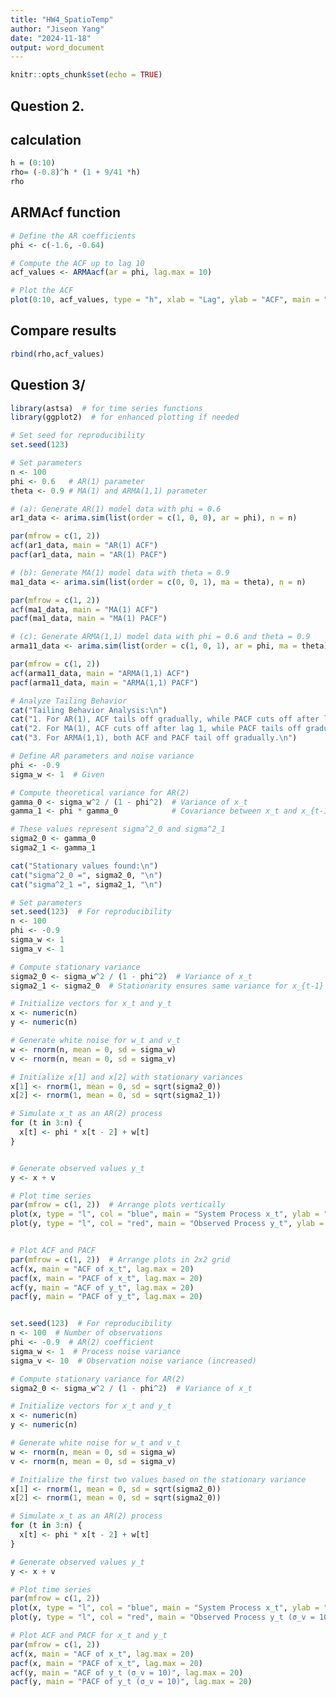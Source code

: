 ---
title: "HW4_SpatioTemp"
author: "Jiseon Yang"
date: "2024-11-18"
output: word_document
---

```{r setup, include=FALSE}
knitr::opts_chunk$set(echo = TRUE)
```


## Question 2.
## calculation

```{r }
h = (0:10)
rho= (-0.8)^h * (1 + 9/41 *h)
rho
```

## ARMAcf function

```{r }
# Define the AR coefficients
phi <- c(-1.6, -0.64)

# Compute the ACF up to lag 10
acf_values <- ARMAacf(ar = phi, lag.max = 10)

# Plot the ACF
plot(0:10, acf_values, type = "h", xlab = "Lag", ylab = "ACF", main = "ACF of AR(2) Process")

```



## Compare results

```{r }
rbind(rho,acf_values)
```



## Question 3/


```{r}
library(astsa)  # for time series functions
library(ggplot2)  # for enhanced plotting if needed

# Set seed for reproducibility
set.seed(123)

# Set parameters
n <- 100
phi <- 0.6   # AR(1) parameter
theta <- 0.9 # MA(1) and ARMA(1,1) parameter

# (a): Generate AR(1) model data with phi = 0.6
ar1_data <- arima.sim(list(order = c(1, 0, 0), ar = phi), n = n)

par(mfrow = c(1, 2))
acf(ar1_data, main = "AR(1) ACF")
pacf(ar1_data, main = "AR(1) PACF")

# (b): Generate MA(1) model data with theta = 0.9
ma1_data <- arima.sim(list(order = c(0, 0, 1), ma = theta), n = n)

par(mfrow = c(1, 2))
acf(ma1_data, main = "MA(1) ACF")
pacf(ma1_data, main = "MA(1) PACF")

# (c): Generate ARMA(1,1) model data with phi = 0.6 and theta = 0.9
arma11_data <- arima.sim(list(order = c(1, 0, 1), ar = phi, ma = theta), n = n)

par(mfrow = c(1, 2))
acf(arma11_data, main = "ARMA(1,1) ACF")
pacf(arma11_data, main = "ARMA(1,1) PACF")

# Analyze Tailing Behavior
cat("Tailing Behavior Analysis:\n")
cat("1. For AR(1), ACF tails off gradually, while PACF cuts off after lag 1.\n")
cat("2. For MA(1), ACF cuts off after lag 1, while PACF tails off gradually.\n")
cat("3. For ARMA(1,1), both ACF and PACF tail off gradually.\n")
```
```{r}
# Define AR parameters and noise variance
phi <- -0.9
sigma_w <- 1  # Given

# Compute theoretical variance for AR(2)
gamma_0 <- sigma_w^2 / (1 - phi^2)  # Variance of x_t
gamma_1 <- phi * gamma_0            # Covariance between x_t and x_{t-1}

# These values represent sigma^2_0 and sigma^2_1
sigma2_0 <- gamma_0
sigma2_1 <- gamma_1

cat("Stationary values found:\n")
cat("sigma^2_0 =", sigma2_0, "\n")
cat("sigma^2_1 =", sigma2_1, "\n")
```



```{r}
# Set parameters
set.seed(123)  # For reproducibility
n <- 100
phi <- -0.9
sigma_w <- 1
sigma_v <- 1

# Compute stationary variance
sigma2_0 <- sigma_w^2 / (1 - phi^2)  # Variance of x_t
sigma2_1 <- sigma2_0  # Stationarity ensures same variance for x_{t-1}

# Initialize vectors for x_t and y_t
x <- numeric(n)
y <- numeric(n)

# Generate white noise for w_t and v_t
w <- rnorm(n, mean = 0, sd = sigma_w)
v <- rnorm(n, mean = 0, sd = sigma_v)

# Initialize x[1] and x[2] with stationary variances
x[1] <- rnorm(1, mean = 0, sd = sqrt(sigma2_0))
x[2] <- rnorm(1, mean = 0, sd = sqrt(sigma2_1))

# Simulate x_t as an AR(2) process
for (t in 3:n) {
  x[t] <- phi * x[t - 2] + w[t]
}


# Generate observed values y_t
y <- x + v

# Plot time series
par(mfrow = c(1, 2))  # Arrange plots vertically
plot(x, type = "l", col = "blue", main = "System Process x_t", ylab = "x_t")
plot(y, type = "l", col = "red", main = "Observed Process y_t", ylab = "y_t")


# Plot ACF and PACF
par(mfrow = c(1, 2))  # Arrange plots in 2x2 grid
acf(x, main = "ACF of x_t", lag.max = 20)
pacf(x, main = "PACF of x_t", lag.max = 20)
acf(y, main = "ACF of y_t", lag.max = 20)
pacf(y, main = "PACF of y_t", lag.max = 20)



```
```{r}
set.seed(123)  # For reproducibility
n <- 100  # Number of observations
phi <- -0.9  # AR(2) coefficient
sigma_w <- 1  # Process noise variance
sigma_v <- 10  # Observation noise variance (increased)

# Compute stationary variance for AR(2)
sigma2_0 <- sigma_w^2 / (1 - phi^2)  # Variance of x_t

# Initialize vectors for x_t and y_t
x <- numeric(n)
y <- numeric(n)

# Generate white noise for w_t and v_t
w <- rnorm(n, mean = 0, sd = sigma_w)
v <- rnorm(n, mean = 0, sd = sigma_v)

# Initialize the first two values based on the stationary variance
x[1] <- rnorm(1, mean = 0, sd = sqrt(sigma2_0))
x[2] <- rnorm(1, mean = 0, sd = sqrt(sigma2_0))

# Simulate x_t as an AR(2) process
for (t in 3:n) {
  x[t] <- phi * x[t - 2] + w[t]
}

# Generate observed values y_t
y <- x + v

# Plot time series
par(mfrow = c(1, 2))
plot(x, type = "l", col = "blue", main = "System Process x_t", ylab = "x_t")
plot(y, type = "l", col = "red", main = "Observed Process y_t (σ_v = 10)", ylab = "y_t")

# Plot ACF and PACF for x_t and y_t
par(mfrow = c(1, 2))
acf(x, main = "ACF of x_t", lag.max = 20)
pacf(x, main = "PACF of x_t", lag.max = 20)
acf(y, main = "ACF of y_t (σ_v = 10)", lag.max = 20)
pacf(y, main = "PACF of y_t (σ_v = 10)", lag.max = 20)
```
